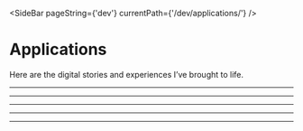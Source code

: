 
<div className='dev-pageWrapper'>

  <SideBar pageString={'dev'} currentPath={'/dev/applications/'} />

<div className='dev-contentWrapper'>

<div className='dev-sectionHeader'>

# Applications

Here are the digital stories and experiences I’ve brought to life.

</div>

---
<div className='dev-applications'>

<VocalCodes />

---

<ChickPeach />

---

<WebColorGenerator />

---

<Shazamazon />

---

<AdVocation />

</div>

</div>

<MobileNav type='dev' />

</div>
